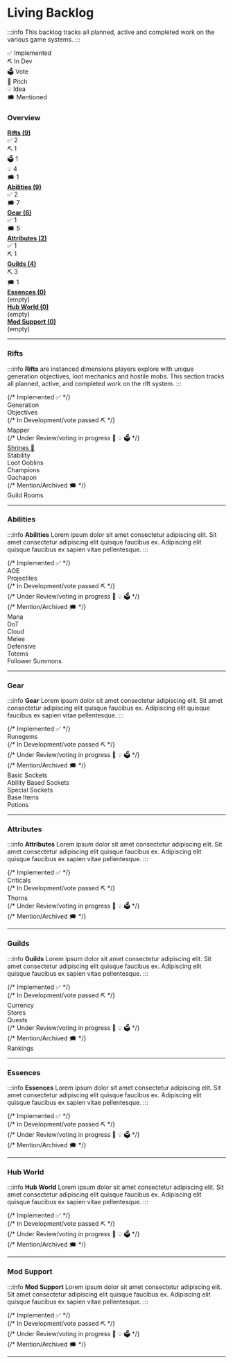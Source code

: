 
# Living Backlog

:::info
This backlog tracks all planned, active and completed work on the various game systems.
:::

<div style={{
  position: "sticky",
  top: "56px",
  zIndex: "100",
  background: "#1a1a1a",
  padding: "8px",
  display: "flex",
  gap: "8px",
  marginBottom: "16px"
}}>
  <div style={{flex: 1, background: "#4caf50", color: "white", textAlign: "center", padding: "4px", borderRadius: "4px"}}>✅ Implemented</div>
  <div style={{flex: 1, background: "#2196f3", color: "white", textAlign: "center", padding: "4px", borderRadius: "4px"}}>⛏️ In Dev</div>
  <div style={{flex: 1, background: "#ff9800", color: "black", textAlign: "center", padding: "4px", borderRadius: "4px"}}>🗳️ Vote</div>
  <div style={{flex: 1, background: "#9c27b0", color: "white", textAlign: "center", padding: "4px", borderRadius: "4px"}}>📄 Pitch</div>
  <div style={{flex: 1, background: "#ffeb3b", color: "black", textAlign: "center", padding: "4px", borderRadius: "4px"}}>💡 Idea</div>
  <div style={{flex: 1, background: "#9e9e9e", color: "white", textAlign: "center", padding: "4px", borderRadius: "4px"}}>🗯️ Mentioned</div>
</div>

### Overview

<div style={{display: "flex", alignItems: "center", marginBottom: "8px"}}>
  <a href="#rifts" style={{flex: "0 0 140px", textAlign: "right", marginRight: "8px", textDecoration: "underline", color: "#26ac8f"}}>
    <strong>Rifts (9)</strong>
  </a>
  <div style={{flex: 1, display: "flex", borderRadius: "4px", overflow: "hidden", background: "#ddd", fontSize: "12px"}}>
    <div style={{flex: 2, background: "#4caf50", color: "white", display: "flex", alignItems: "center", justifyContent: "center"}}>✅ 2</div>
    <div style={{flex: 1, background: "#2196f3", color: "white", display: "flex", alignItems: "center", justifyContent: "center"}}>⛏️ 1</div>
    <div style={{flex: 1, background: "#ff9800", color: "black", display: "flex", alignItems: "center", justifyContent: "center"}}>🗳️ 1</div>
    <div style={{flex: 0, background: "#9c27b0", color: "white", display: "flex", alignItems: "center", justifyContent: "center"}}></div>
    <div style={{flex: 4, background: "#ffeb3b", color: "black", display: "flex", alignItems: "center", justifyContent: "center"}}>💡 4</div>
    <div style={{flex: 1, background: "#9e9e9e", color: "white", display: "flex", alignItems: "center", justifyContent: "center"}}>🗯️ 1</div>
  </div>
</div>

<div style={{display: "flex", alignItems: "center", marginBottom: "8px"}}>
  <a href="#abilities" style={{flex: "0 0 140px", textAlign: "right", marginRight: "8px", textDecoration: "underline", color: "#26ac8f"}}>
    <strong>Abilities (9)</strong>
  </a>
  <div style={{flex: 1, display: "flex", borderRadius: "4px", overflow: "hidden", background: "#ddd", fontSize: "12px"}}>
    <div style={{flex: 2, background: "#4caf50", color: "white", display: "flex", alignItems: "center", justifyContent: "center"}}>✅ 2</div>
    <div style={{flex: 0, background: "#2196f3"}}></div>
    <div style={{flex: 0, background: "#ff9800"}}></div>
    <div style={{flex: 0, background: "#9c27b0"}}></div>
    <div style={{flex: 0, background: "#ffeb3b"}}></div>
    <div style={{flex: 7, background: "#9e9e9e", color: "white", display: "flex", alignItems: "center", justifyContent: "center"}}>🗯️ 7</div>
  </div>
</div>

<div style={{display: "flex", alignItems: "center", marginBottom: "8px"}}>
  <a href="#gear" style={{flex: "0 0 140px", textAlign: "right", marginRight: "8px", textDecoration: "underline", color: "#26ac8f"}}>
    <strong>Gear (6)</strong>
  </a>
  <div style={{flex: 1, display: "flex", borderRadius: "4px", overflow: "hidden", background: "#ddd", fontSize: "12px"}}>
    <div style={{flex: 1, background: "#4caf50", color: "white", display: "flex", alignItems: "center", justifyContent: "center"}}>✅ 1</div>
    <div style={{flex: 0, background: "#2196f3"}}></div>
    <div style={{flex: 0, background: "#ff9800"}}></div>
    <div style={{flex: 0, background: "#9c27b0"}}></div>
    <div style={{flex: 0, background: "#ffeb3b"}}></div>
    <div style={{flex: 5, background: "#9e9e9e", color: "white", display: "flex", alignItems: "center", justifyContent: "center"}}>🗯️ 5</div>
  </div>
</div>

<div style={{display: "flex", alignItems: "center", marginBottom: "8px"}}>
  <a href="#attributes" style={{flex: "0 0 140px", textAlign: "right", marginRight: "8px", textDecoration: "underline", color: "#26ac8f"}}>
    <strong>Attributes (2)</strong>
  </a>
  <div style={{flex: 1, display: "flex", borderRadius: "4px", overflow: "hidden", background: "#ddd", fontSize: "12px"}}>
    <div style={{flex: 1, background: "#4caf50", color: "white", display: "flex", alignItems: "center", justifyContent: "center"}}>✅ 1</div>
    <div style={{flex: 1, background: "#2196f3", color: "white", display: "flex", alignItems: "center", justifyContent: "center"}}>⛏️ 1</div>
    <div style={{flex: 0, background: "#ff9800"}}></div>
    <div style={{flex: 0, background: "#9c27b0"}}></div>
    <div style={{flex: 0, background: "#ffeb3b"}}></div>
    <div style={{flex: 0, background: "#9e9e9e"}}></div>
  </div>
</div>

<div style={{display: "flex", alignItems: "center", marginBottom: "8px"}}>
  <a href="#guilds" style={{flex: "0 0 140px", textAlign: "right", marginRight: "8px", textDecoration: "underline", color: "#26ac8f"}}>
    <strong>Guilds (4)</strong>
  </a>
  <div style={{flex: 1, display: "flex", borderRadius: "4px", overflow: "hidden", background: "#ddd", fontSize: "12px"}}>
    <div style={{flex: 0, background: "#4caf50"}}></div>
    <div style={{flex: 3, background: "#2196f3", color: "white", display: "flex", alignItems: "center", justifyContent: "center"}}>⛏️ 3</div>
    <div style={{flex: 0, background: "#ff9800"}}></div>
    <div style={{flex: 0, background: "#9c27b0"}}></div>
    <div style={{flex: 0, background: "#ffeb3b"}}></div>
    <div style={{flex: 1, background: "#9e9e9e", color: "white", display: "flex", alignItems: "center", justifyContent: "center"}}>🗯️ 1</div>
  </div>
</div>

<div style={{display: "flex", alignItems: "center", marginBottom: "8px"}}>
  <a href="#essences" style={{flex: "0 0 140px", textAlign: "right", marginRight: "8px", textDecoration: "underline", color: "#26ac8f"}}>
    <strong>Essences (0)</strong>
  </a>
  <div style={{flex: 1, display: "flex", borderRadius: "4px", overflow: "hidden", background: "#ddd", fontSize: "12px"}}>
    <div style={{flex: 1, background: "#ccc", color: "#666", display: "flex", alignItems: "center", justifyContent: "center"}}>(empty)</div>
  </div>
</div>

<div style={{display: "flex", alignItems: "center", marginBottom: "8px"}}>
  <a href="#hub-world" style={{flex: "0 0 140px", textAlign: "right", marginRight: "8px", textDecoration: "underline", color: "#26ac8f"}}>
    <strong>Hub World (0)</strong>
  </a>
  <div style={{flex: 1, display: "flex", borderRadius: "4px", overflow: "hidden", background: "#ddd", fontSize: "12px"}}>
    <div style={{flex: 1, background: "#ccc", color: "#666", display: "flex", alignItems: "center", justifyContent: "center"}}>(empty)</div>
  </div>
</div>

<div style={{display: "flex", alignItems: "center", marginBottom: "8px"}}>
  <a href="#mod-support" style={{flex: "0 0 140px", textAlign: "right", marginRight: "8px", textDecoration: "underline", color: "#26ac8f"}}>
    <strong>Mod Support (0)</strong>
  </a>
  <div style={{flex: 1, display: "flex", borderRadius: "4px", overflow: "hidden", background: "#ddd", fontSize: "12px"}}>
    <div style={{flex: 1, background: "#ccc", color: "#666", display: "flex", alignItems: "center", justifyContent: "center"}}>(empty)</div>
  </div>
</div>


---

### Rifts

:::info
**Rifts** are instanced dimensions players explore with unique generation objectives, loot mechanics and hostile mobs.
This section tracks all planned, active, and completed work on the rift system.
:::

<div style={{ display: "flex", gap: "16px", marginTop: "24px", flexWrap: "wrap" }}>
{/* Implemented ✅ */}
  <div style={{ display: "flex", flexDirection: "column", gap: "8px" }}>
    <div className="status implemented">Generation</div>
    <div className="status implemented">Objectives</div>
  </div>
{/* In Development/vote passed ⛏️ */}
  <div style={{ display: "flex", flexDirection: "column", gap: "8px" }}>
    <div className="status indev">Mapper</div>
    <div className="status empty"></div>
  </div>
{/* Under Review/voting in progress 📝 💡 🗳️ */}
  <div style={{ display: "flex", flexDirection: "column", gap: "8px" }}>
    <a href="\ideas\summary\pitch-prep-shrines" className="status vote link-card">Shrines <span style={{ opacity: 0.5 }}>🔗</span></a>
    <div className="status idea">Stability</div>
    <div className="status idea">Loot Goblins</div>
    <div className="status idea">Champions</div>
    <div className="status idea">Gachapon</div>
  </div>
{/* Mention/Archived 🗯️ */}
  <div style={{ display: "flex", flexDirection: "column", gap: "8px" }}>
    <div className="status mentioned">Guild Rooms</div>
    <div className="status empty"></div>
  </div>
</div>

---

### Abilities

:::info
**Abilities** Lorem ipsum dolor sit amet consectetur adipiscing elit. Sit amet consectetur adipiscing elit quisque faucibus ex. Adipiscing elit quisque faucibus ex sapien vitae pellentesque.
:::

<div style={{ display: "flex", gap: "16px", marginTop: "24px", flexWrap: "wrap" }}>
{/* Implemented ✅ */}
  <div style={{ display: "flex", flexDirection: "column", gap: "8px" }}>
    <div className="status implemented">AOE</div>
    <div className="status implemented">Projectiles</div>
  </div>
{/* In Development/vote passed ⛏️ */}
  <div style={{ display: "flex", flexDirection: "column", gap: "8px" }}>
    <div className="status empty"></div>
    <div className="status empty"></div>
  </div>
{/* Under Review/voting in progress 📝 💡 🗳️ */}
    <div style={{ display: "flex", flexDirection: "column", gap: "8px" }}>
    <div className="status empty"></div>
    <div className="status empty"></div>
  </div>
{/* Mention/Archived 🗯️ */}
  <div style={{ display: "flex", flexDirection: "column", gap: "8px" }}>
    <div className="status mentioned">Mana</div>
    <div className="status mentioned">DoT</div>
    <div className="status mentioned">Cloud</div>
    <div className="status mentioned">Melee</div>
    <div className="status mentioned">Defensive</div>
    <div className="status mentioned">Totems</div>
    <div className="status mentioned">Follower Summons</div>
  </div>

</div>

---

### Gear

:::info
**Gear** Lorem ipsum dolor sit amet consectetur adipiscing elit. Sit amet consectetur adipiscing elit quisque faucibus ex. Adipiscing elit quisque faucibus ex sapien vitae pellentesque.
:::

<div style={{ display: "flex", gap: "16px", marginTop: "24px", flexWrap: "wrap" }}>
{/* Implemented ✅ */}
  <div style={{ display: "flex", flexDirection: "column", gap: "8px" }}>
    <div className="status implemented">Runegems</div>
  </div>
{/* In Development/vote passed ⛏️ */}
  <div style={{ display: "flex", flexDirection: "column", gap: "8px" }}>
    <div className="status empty"></div>
    <div className="status empty"></div>
  </div>
{/* Under Review/voting in progress 📝 💡 🗳️ */}
  <div style={{ display: "flex", flexDirection: "column", gap: "8px" }}>
    <div className="status empty"></div>
    <div className="status empty"></div>
  </div>
{/* Mention/Archived 🗯️ */}
  <div style={{ display: "flex", flexDirection: "column", gap: "8px" }}>
    <div className="status mentioned">Basic Sockets</div>
    <div className="status mentioned">Ability Based Sockets</div>
    <div className="status mentioned">Special Sockets</div>
    <div className="status mentioned">Base Items</div>
    <div className="status mentioned">Potions</div>
  </div>
</div>

---

### Attributes

:::info
**Attributes** Lorem ipsum dolor sit amet consectetur adipiscing elit. Sit amet consectetur adipiscing elit quisque faucibus ex. Adipiscing elit quisque faucibus ex sapien vitae pellentesque.
:::

<div style={{ display: "flex", gap: "16px", marginTop: "24px", flexWrap: "wrap" }}>
{/* Implemented ✅ */}
  <div style={{ display: "flex", flexDirection: "column", gap: "8px" }}>
    <div className="status implemented">Criticals</div>
  </div>
{/* In Development/vote passed ⛏️ */}
  <div style={{ display: "flex", flexDirection: "column", gap: "8px" }}>
    <div className="status indev">Thorns</div>
  </div>
{/* Under Review/voting in progress 📝 💡 🗳️ */}
  <div style={{ display: "flex", flexDirection: "column", gap: "8px" }}>
    <div className="status empty"></div>
    <div className="status empty"></div>
  </div>
{/* Mention/Archived 🗯️ */}
  <div style={{ display: "flex", flexDirection: "column", gap: "8px" }}>
    <div className="status empty"></div>
    <div className="status empty"></div>
  </div>
</div>

---

### Guilds

:::info
**Guilds** Lorem ipsum dolor sit amet consectetur adipiscing elit. Sit amet consectetur adipiscing elit quisque faucibus ex. Adipiscing elit quisque faucibus ex sapien vitae pellentesque.
:::

<div style={{ display: "flex", gap: "16px", marginTop: "24px", flexWrap: "wrap" }}>
{/* Implemented ✅ */}
  <div style={{ display: "flex", flexDirection: "column", gap: "8px" }}>
    <div className="status empty"></div>
    <div className="status empty"></div>
  </div>
{/* In Development/vote passed ⛏️ */}
  <div style={{ display: "flex", flexDirection: "column", gap: "8px" }}>
    <div className="status indev">Currency</div>
    <div className="status indev">Stores</div>
    <div className="status indev">Quests</div>
  </div>
{/* Under Review/voting in progress 📝 💡 🗳️ */}
  <div style={{ display: "flex", flexDirection: "column", gap: "8px" }}>
    <div className="status empty"></div>
  </div>
{/* Mention/Archived 🗯️ */}
  <div style={{ display: "flex", flexDirection: "column", gap: "8px" }}>
    <div className="status mentioned">Rankings</div>
    <div className="status empty"></div>
  </div>
</div>

---

### Essences

:::info
**Essences** Lorem ipsum dolor sit amet consectetur adipiscing elit. Sit amet consectetur adipiscing elit quisque faucibus ex. Adipiscing elit quisque faucibus ex sapien vitae pellentesque.
:::

<div style={{ display: "flex", gap: "16px", marginTop: "24px", flexWrap: "wrap" }}>
{/* Implemented ✅ */}
  <div style={{ display: "flex", flexDirection: "column", gap: "8px" }}>
    <div className="status empty"></div>
  </div>
{/* In Development/vote passed ⛏️ */}
  <div style={{ display: "flex", flexDirection: "column", gap: "8px" }}>
    <div className="status empty"></div>
  </div>
{/* Under Review/voting in progress 📝 💡 🗳️ */}
  <div style={{ display: "flex", flexDirection: "column", gap: "8px" }}>
    <div className="status empty"></div>
  </div>
{/* Mention/Archived 🗯️ */}
  <div style={{ display: "flex", flexDirection: "column", gap: "8px" }}>
    <div className="status empty"></div>
  </div>
</div>

---

### Hub World

:::info
**Hub World** Lorem ipsum dolor sit amet consectetur adipiscing elit. Sit amet consectetur adipiscing elit quisque faucibus ex. Adipiscing elit quisque faucibus ex sapien vitae pellentesque.
:::

<div style={{ display: "flex", gap: "16px", marginTop: "24px", flexWrap: "wrap" }}>
{/* Implemented ✅ */}
  <div style={{ display: "flex", flexDirection: "column", gap: "8px" }}>
    <div className="status empty"></div>
  </div>
{/* In Development/vote passed ⛏️ */}
  <div style={{ display: "flex", flexDirection: "column", gap: "8px" }}>
    <div className="status empty"></div>
  </div>
{/* Under Review/voting in progress 📝 💡 🗳️ */}
  <div style={{ display: "flex", flexDirection: "column", gap: "8px" }}>
    <div className="status empty"></div>
  </div>
{/* Mention/Archived 🗯️ */}
  <div style={{ display: "flex", flexDirection: "column", gap: "8px" }}>
    <div className="status empty"></div>
  </div>
</div>

---

### Mod Support

:::info
**Mod Support** Lorem ipsum dolor sit amet consectetur adipiscing elit. Sit amet consectetur adipiscing elit quisque faucibus ex. Adipiscing elit quisque faucibus ex sapien vitae pellentesque.
:::

<div style={{ display: "flex", gap: "16px", marginTop: "24px", flexWrap: "wrap" }}>
{/* Implemented ✅ */}
  <div style={{ display: "flex", flexDirection: "column", gap: "8px" }}>
    <div className="status empty"></div>
  </div>
{/* In Development/vote passed ⛏️ */}
  <div style={{ display: "flex", flexDirection: "column", gap: "8px" }}>
    <div className="status empty"></div>
  </div>
{/* Under Review/voting in progress 📝 💡 🗳️ */}
  <div style={{ display: "flex", flexDirection: "column", gap: "8px" }}>
    <div className="status empty"></div>
  </div>
{/* Mention/Archived 🗯️ */}
  <div style={{ display: "flex", flexDirection: "column", gap: "8px" }}>
    <div className="status empty"></div>
  </div>
</div>

---

